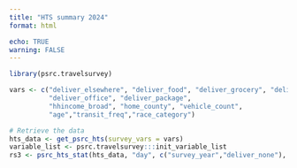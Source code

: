 ```yaml
---
title: "HTS summary 2024"
format: html

echo: TRUE
warning: FALSE
---
```


```r
library(psrc.travelsurvey)

vars <- c("deliver_elsewhere", "deliver_food", "deliver_grocery", "deliver_none", 
          "deliver_office", "deliver_package",
          "hhincome_broad", "home_county", "vehicle_count",
          "age","transit_freq","race_category")

# Retrieve the data
hts_data <- get_psrc_hts(survey_vars = vars) 
variable_list <- psrc.travelsurvey:::init_variable_list
rs3 <- psrc_hts_stat(hts_data, "day", c("survey_year","deliver_none"), incl_na=FALSE)
```


